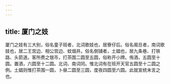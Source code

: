 ```yaml
---
---
---
```

title: 厦门之妓
---



厦门之妓有三大别，俗名童子班者，北词歌妓也，居寮仔后。俗名阁旦者，南词歌妓也，居二王宫边、相公宫边、蚊烟井。俗名倒铺者，土娼也，居九条巷、打铁路、头箭道。客所费之银币，打茶围二圆至五圆，俗称开小牌。侑酒，五圆至十圆。置酒，六圆至十二圆。北词、南词同。惟北词有在班开天官五圆至十二圆之例。土娼则惟打茶围一圆，卜昼二圆至三圆，度夜四圆至六圆。此就宣统末言之也。